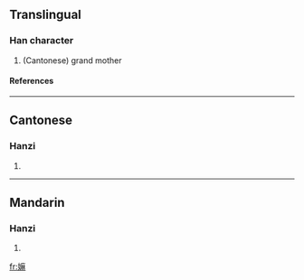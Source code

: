==Translingual==
===Han character===
{{Han char|rn=38|rad=女|as=11|sn=14|four=|canj=女戈木木 (VIDD)}}
# (Cantonese) grand mother
====References====
{{Han ref|kx=0270.311|hdz=80018.130|uh=5AF2|ud=23282}}

----
==Cantonese==
===Hanzi===
{{yue-hanzi|jyut=|y=ma4}}
# {{defn|Cantonese}}

----
==Mandarin==
===Hanzi===
{{cmn-hanzi|pin=|wg=}}
# {{defn|Mandarin}}

[[fr:嫲]]